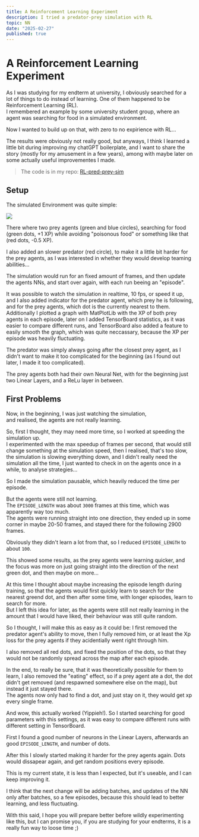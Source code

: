 ```yaml
---
title: A Reinforcement Learning Experiment
description: I tried a predator-prey simulation with RL
topic: NN
date: "2025-02-27"
published: true
---
```


# A Reinforcement Learning Experiment

As I was studying for my endterm at university, 
I obviously searched for a lot of things to do instead of learning.
One of them happened to be Reinforcement Learning (RL).  
I remembered an example by some university student group, 
where an agent was searching for food in a simulated environment.

Now I wanted to build up on that, with zero to no expirience with RL...

The results were obviously not really good, but anyways,
I think I learned a little bit during improving my chatGPT boilerplate, 
and I want to share the story (mostly for my amusement in a few years), 
among with maybe later on some actually useful improvementes I made.

> The code is in my repo: [RL-pred-prey-sim](https://github.com/kurtschambach/RL-pred-prey-sim)


## Setup

The simulated Environment was quite simple:

![](https://raw.githubusercontent.com/kurtschambach/RL-pred-prey-sim/refs/heads/master/images/pred-prey-sim.png)

There where two prey agents (green and blue circles), 
searching for food (green dots, +1 XP) while avoiding 
"poisonous food" or something like that (red dots, -0.5 XP).

I also added an slower predator (red circle), 
to make it a little bit harder for the prey agents, 
as I was interested in whether they would develop teaming abilities...

The simulation would run for an fixed amount of frames, 
and then update the agents NNs, and start over again, 
with each run beeing an "episode".

It was possible to watch the simulation in realtime, 10 fps, or speed it up, 
and I also added indicator for the predator agent, which prey he is following, 
and for the prey agents, which dot is the currently nearest to them.  
Additionally I plotted a graph with MatPlotLib with the XP of both prey agents in each episode, 
later on I added TensorBoard statistics, as it was easier to compare different runs, 
and TensorBoard also added a feature to easily smooth the graph, 
which was quite neccassary, because the XP per episode was heavily fluctuating.

The predator was simply always going after the closest prey agent,
as I didn't want to make it too complicated for the beginning 
(as I found out later, I made it too complicated).

The prey agents both had their own Neural Net, 
with for the beginning just two Linear Layers, and a ReLu layer in between.

## First Problems

Now, in the beginning, I was just watching the simulation,  
and realised, the agents are not really learning.

So, first I thought, they may need more time, 
so I worked at speeding the simulation up.  
I experimented with the max speedup of frames per second, 
that would still change something at the simulation speed,
then I realised, that's too slow, the simulation is slowing everything down,
and I didn't really need the simulation all the time, 
I just wanted to check in on the agents once in a while, 
to analyse strategies...

So I made the simulation pausable, which heavily reduced 
the time per episode.

But the agents were still not learning.  
The `EPISODE_LENGTH` was about `3000` frames at this time, 
which was apparently way too much.  
The agents were running straight into one direction, 
they ended up in some corner in maybe 20-50 frames, 
and stayed there for the following 2900 frames.

Obviously they didn't learn a lot from that, 
so I reduced `EPISODE_LENGTH` to about `100`.

This showed some results, as the prey agents were learning quicker, 
and the focus was more on just going straight into the 
direction of the next green dot, and then maybe on more...

At this time I thought about maybe increasing the episode length 
during training, so that the agents would first quickly learn 
to search for the nearest greend dot, and then after some time, 
with longer episodes, learn to search for more.  
But I left this idea for later, as the agents were still 
not really learning in the amount that I would have liked, 
their behaviour was still quite random.

So I thought, I will make this as easy as it could be:
I first removed the predator agent's ability to move,
then I fully removed him, or at least the Xp loss 
for the prey agents if they acidentially went right through him.

I also removed all red dots, and fixed the position of the dots, 
so that they would not be randomly spread across the map after each episode.

In the end, to really be sure, that it was theoretically possible 
for them to learn, I also removed the "eating" effect, 
so if a prey agent ate a dot, the dot didn't get removed 
(and respawned somewhere else on the map), 
but instead it just stayed there.  
The agents now only had to find a dot, and just stay on it, 
they would get xp every single frame.

And wow, this actually worked (Yippieh!).
So I started searching for good parameters with this settings, 
as it was easy to compare different runs with different setting in TensorBoard.

First I found a good number of neurons in the Linear Layers, 
afterwards an good `EPISODE_LENGTH`, and number of dots.

After this I slowly started making it harder for the prey agents again.
Dots would dissapear again, and get random positions every episode.

This is my current state, it is less than I expected, 
but it's useable, and I can keep improving it.

I think that the next change will be adding batches,
and updates of the NN only after batches, so a few episodes, 
because this should lead to better learning, and less fluctuating.

With this said, I hope you will prepare better before wildly 
experimenting like this, but I can promise you, if you are studying
for your endterms, it is a really fun way to loose time ;)